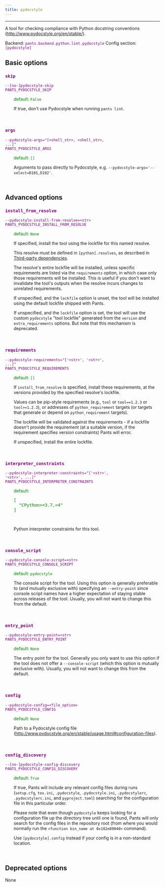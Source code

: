 ```yaml
---
title: pydocstyle
---
```


---

A tool for checking compliance with Python docstring conventions (http://www.pydocstyle.org/en/stable/).

Backend: <span style="color: purple"><code>pants.backend.python.lint.pydocstyle</code></span>
Config section: <span style="color: purple"><code>[pydocstyle]</code></span>

## Basic options

<div style="color: purple">

### `skip`

  <code>--[no-]pydocstyle-skip</code><br>
  <code>PANTS_PYDOCSTYLE_SKIP</code><br>
</div>
<div style="padding-left: 2em;">
<span style="color: green">default: <code>False</code></span>

<br>

If true, don't use Pydocstyle when running `pants lint`.

</div>
<br>

<div style="color: purple">

### `args`

  <code>--pydocstyle-args=&quot;[&lt;shell_str&gt;, &lt;shell_str&gt;, ...]&quot;</code><br>
  <code>PANTS_PYDOCSTYLE_ARGS</code><br>
</div>
<div style="padding-left: 2em;">
<span style="color: green">default: <code>[]</code></span>

<br>

Arguments to pass directly to Pydocstyle, e.g. `--pydocstyle-args='--select=D101,D102'`.

</div>
<br>

## Advanced options

<div style="color: purple">

### `install_from_resolve`

  <code>--pydocstyle-install-from-resolve=&lt;str&gt;</code><br>
  <code>PANTS_PYDOCSTYLE_INSTALL_FROM_RESOLVE</code><br>
</div>
<div style="padding-left: 2em;">
<span style="color: green">default: <code>None</code></span>

<br>

If specified, install the tool using the lockfile for this named resolve.

This resolve must be defined in `[python].resolves`, as described in [Third-party dependencies](doc:python-third-party-dependencies#user-lockfiles).

The resolve's entire lockfile will be installed, unless specific requirements are listed via the `requirements` option, in which case only those requirements will be installed. This is useful if you don't want to invalidate the tool's outputs when the resolve incurs changes to unrelated requirements.

If unspecified, and the `lockfile` option is unset, the tool will be installed using the default lockfile shipped with Pants.

If unspecified, and the `lockfile` option is set, the tool will use the custom `pydocstyle` "tool lockfile" generated from the `version` and `extra_requirements` options. But note that this mechanism is deprecated.

</div>
<br>

<div style="color: purple">

### `requirements`

  <code>--pydocstyle-requirements=&quot;['&lt;str&gt;', '&lt;str&gt;', ...]&quot;</code><br>
  <code>PANTS_PYDOCSTYLE_REQUIREMENTS</code><br>
</div>
<div style="padding-left: 2em;">
<span style="color: green">default: <code>[]</code></span>

<br>

If `install_from_resolve` is specified, install these requirements, at the versions provided by the specified resolve's lockfile.

Values can be pip-style requirements (e.g., `tool` or `tool==1.2.3` or `tool>=1.2.3`), or addresses of `python_requirement` targets (or targets that generate or depend on `python_requirement` targets).

The lockfile will be validated against the requirements - if a lockfile doesn't provide the requirement (at a suitable version, if the requirement specifies version constraints) Pants will error.

If unspecified, install the entire lockfile.

</div>
<br>

<div style="color: purple">

### `interpreter_constraints`

  <code>--pydocstyle-interpreter-constraints=&quot;['&lt;str&gt;', '&lt;str&gt;', ...]&quot;</code><br>
  <code>PANTS_PYDOCSTYLE_INTERPRETER_CONSTRAINTS</code><br>
</div>
<div style="padding-left: 2em;">
<span style="color: green">default: <pre>[
  "CPython&gt;=3.7,&lt;4"
]</pre></span>

<br>

Python interpreter constraints for this tool.

</div>
<br>

<div style="color: purple">

### `console_script`

  <code>--pydocstyle-console-script=&lt;str&gt;</code><br>
  <code>PANTS_PYDOCSTYLE_CONSOLE_SCRIPT</code><br>
</div>
<div style="padding-left: 2em;">
<span style="color: green">default: <code>pydocstyle</code></span>

<br>

The console script for the tool. Using this option is generally preferable to (and mutually exclusive with) specifying an `--entry-point` since console script names have a higher expectation of staying stable across releases of the tool. Usually, you will not want to change this from the default.

</div>
<br>

<div style="color: purple">

### `entry_point`

  <code>--pydocstyle-entry-point=&lt;str&gt;</code><br>
  <code>PANTS_PYDOCSTYLE_ENTRY_POINT</code><br>
</div>
<div style="padding-left: 2em;">
<span style="color: green">default: <code>None</code></span>

<br>

The entry point for the tool. Generally you only want to use this option if the tool does not offer a `--console-script` (which this option is mutually exclusive with). Usually, you will not want to change this from the default.

</div>
<br>

<div style="color: purple">

### `config`

  <code>--pydocstyle-config=&lt;file_option&gt;</code><br>
  <code>PANTS_PYDOCSTYLE_CONFIG</code><br>
</div>
<div style="padding-left: 2em;">
<span style="color: green">default: <code>None</code></span>

<br>

Path to a Pydocstyle config file (http://www.pydocstyle.org/en/stable/usage.html#configuration-files).

</div>
<br>

<div style="color: purple">

### `config_discovery`

  <code>--[no-]pydocstyle-config-discovery</code><br>
  <code>PANTS_PYDOCSTYLE_CONFIG_DISCOVERY</code><br>
</div>
<div style="padding-left: 2em;">
<span style="color: green">default: <code>True</code></span>

<br>

If true, Pants will include any relevant config files during runs (`setup.cfg`, `tox.ini`, `.pydocstyle`, `.pydocstyle.ini`, `.pydocstylerc`, `.pydocstylerc.ini`, and `pyproject.toml`) searching for the configuration file in this particular order.

Please note that even though `pydocstyle` keeps looking for a configuration file up the directory tree until one is found, Pants will only search for the config files in the repository root (from where you would normally run the `<function bin_name at 0x102e89040>` command).

Use `[pydocstyle].config` instead if your config is in a non-standard location.

</div>
<br>

## Deprecated options

None
